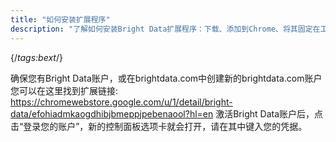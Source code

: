 ```yaml
---
title: "如何安装扩展程序"
description: "了解如何安装Bright Data扩展程序：下载、添加到Chrome、将其固定在工具栏上，然后登录您的Bright Data账户，即可开始使用。"
---
```


{/*tags:bext*/}

<Info>确保您有Bright Data账户，或在brightdata.com中创建新的brightdata.com账户</Info>
<Steps>
<Step title='登录'>
</Step>
<Step title='下载扩展程序'>
    您可以在这里找到扩展链接:  
    https://chromewebstore.google.com/u/1/detail/bright-data/efohiadmkaogdhibjbmeppjpebenaool?hl=en
</Step>
<Step title='添加到Chrome'>
</Step>
<Step title='进入浏览器设置中的“管理扩展程序”'>
</Step>
<Step title='确保扩展程序已打开，然后转到“详细信息”'>
</Step>
<Step title='打开“固定到工具栏”'>
</Step>
<Step title='“固定到工具栏”打开后，就可以在工具栏中看到Bright Data图标'>
</Step>
<Step title='登录您的账户'>
激活Bright Data账户后，点击“登录您的账户”，新的控制面板选项卡就会打开，请在其中键入您的凭据。
</Step>
<Step title='点击扩展程序图标打开扩展程序，即可使用。'>
</Step>
</Steps>

